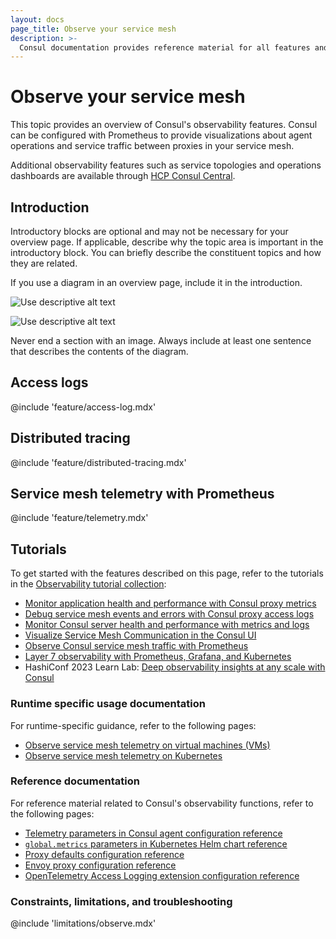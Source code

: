 ```yaml
---
layout: docs
page_title: Observe your service mesh
description: >-
  Consul documentation provides reference material for all features and options available in Consul.
---
```


# Observe your service mesh

This topic provides an overview of Consul's observability features. Consul can be configured with Prometheus to provide visualizations about agent operations and service traffic between proxies in your service mesh.

Additional observability features such as service topologies and operations dashboards are available through [HCP Consul Central](/hcp/docs/consul/concepts/consul-central#global-cluster-views).

## Introduction

Introductory blocks are optional and may not be necessary for your overview page. If applicable, describe why the topic area is important in the introductory block. You can briefly describe the constituent topics and how they are related. 

If you use a diagram in an overview page, include it in the introduction.

![Use descriptive alt text](/img/docs/image.png#light-theme-only)

![Use descriptive alt text](/img/docs/image.png#dark-theme-only)

Never end a section with an image. Always include at least one sentence that describes the contents of the diagram.

## Access logs

@include 'feature/access-log.mdx'

## Distributed tracing

@include 'feature/distributed-tracing.mdx'

## Service mesh telemetry with Prometheus

@include 'feature/telemetry.mdx'

## Tutorials

To get started with the features described on this page, refer to the tutorials in the [Observability tutorial collection](/consul/tutorials/service-mesh-observability):

- [Monitor application health and performance with Consul proxy metrics](/consul/tutorials/service-mesh-observability/proxy-metrics)
- [Debug service mesh events and errors with Consul proxy access logs](/consul/tutorials/service-mesh-observability/proxy-access-logs)
- [Monitor Consul server health and performance with metrics and logs](/consul/tutorials/service-mesh-observability/server-metrics-and-logs#enable-consul-server-metrics-and-logging)
- [Visualize Service Mesh Communication in the Consul UI](/consul/tutorials/service-mesh-observability/service-mesh-visualization)
- [Observe Consul service mesh traffic with Prometheus](/consul/tutorials/service-mesh-observability/service-mesh-observability)
- [Layer 7 observability with Prometheus, Grafana, and Kubernetes](/consul/tutorials/service-mesh-observability/kubernetes-layer7-observability)
- HashiConf 2023 Learn Lab: [Deep observability insights at any scale with Consul](/consul/tutorials/service-mesh-observability/hashiconf-2023)

### Runtime specific usage documentation

For runtime-specific guidance, refer to the following pages:

- [Observe service mesh telemetry on virtual machines (VMs)](/consul/docs/observe/telemetry/vm)
- [Observe service mesh telemetry on Kubernetes](/consul/docs/observe/telemetry/k8s)

### Reference documentation

For reference material related to Consul's observability functions, refer to the following pages:

- [Telemetry parameters in Consul agent configuration reference](/consul/docs/reference/agent#telemetry-parameters)
- [`global.metrics` parameters in Kubernetes Helm chart reference](/consul/docs/reference/k8s/helm#v-global-metrics)
- [Proxy defaults configuration reference](/consul/docs/reference/config-entry/proxy-defaults)
- [Envoy proxy configuration reference](/consul/docs/reference/proxy/envoy)
- [OpenTelemetry Access Logging extension configuration reference](/consul/docs/reference/proxy/extensions/otel)

### Constraints, limitations, and troubleshooting

@include 'limitations/observe.mdx'